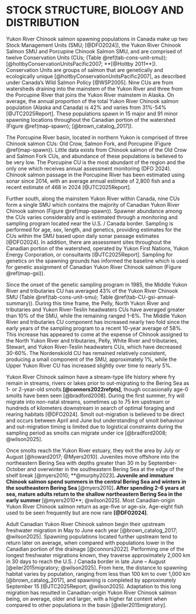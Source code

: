 # STOCK STRUCTURE, BIOLOGY AND DISTRIBUTION {#sec:stock}

Yukon River Chinook salmon spawning populations in Canada make up two Stock Management Units (SMU; [@DFO2024]), the Yukon River Chinook Salmon SMU and Porcupine Chinook Salmon SMU, and are comprised of twelve Conservation Units (CUs; (Table \@ref(tab-cons-unit-smu)); [@holtbyConservationUnitsPacific2007; **[@Holtby 2011**]). Conservation Units are groups of salmon that are genetically and ecologically unique [@holtbyConservationUnitsPacific2007], as described under Canada’s Wild Salmon Policy [@WSP2005]. Nine CUs are from watersheds draining into the mainstem of the Yukon River and three from the Porcupine River that joins the Yukon River mainstem in Alaska. On average, the annual proportion of the total Yukon River Chinook salmon population (Alaska and Canada) is 42% and varies from 31%-54% [@JTC2025Report]. These populations spawn in 15 major and 91 minor spawning locations throughout the Canadian portion of the watershed (Figure \@ref(map-spawn); [@brown_catalog_2017]).

The Porcupine River basin, located in northern Yukon is comprised of three Chinook salmon CUs: Old Crow, Salmon Fork, and Porcupine (Figure \@ref(map-spawn)). Little data exists from Chinook salmon of the Old Crow and Salmon Fork CUs, and abundance of these populations is believed to be very low. The Porcupine CU is the most abundant of the region and the only one which receives annual assessment monitoring (DFO 2024). Chinook salmon passage in the Porcupine River has been estimated using sonar since 2014, with an average annual estimate of 2,800 fish and a recent estimate of 468 in 2024 [@JTC2025Report].

Further south, along the mainstem Yukon River within Canada, nine CUs form a single SMU which contains the majority of Canadian Yukon River Chinook salmon (Figure \@ref(map-spawn)). Spawner abundance among the CUs varies considerably and is estimated through a monitoring and sampling program located near the U.S. / Canada border. Sampling is performed for age, sex, length, and genetics, providing estimates for the CUs within the SMU based upon daily sonar passage estimates [@DFO2024]. In addition, there are assessment sites throughout the Canadian portion of the watershed, operated by Yukon First Nations, Yukon Energy Corporation, or consultants [@JTC2025Report]. Sampling for genetics on the spawning grounds has informed the baseline which is used for genetic assignment of Canadian Yukon River Chinook salmon (Figure \@ref(map-gsi)).

Since the onset of the genetic sampling program in 1985, the Middle Yukon River and tributaries CU has averaged 43% of the Yukon River Chinook SMU (Table \@ref(tab-cons-unit-smu); Table \@ref(tab-CU-gsi-annual-summary)). During this time frame, the Pelly, North Yukon River and tributaries and Yukon River-Teslin headwaters CUs have averaged greater than 10% of the SMU, while the remaining ranged 1-6%. The Middle Yukon River and tributaries CU component has increased nearly two fold since the early years of the sampling program to a recent 10-year average of 58%. This increase has appeared to come at the expense of Chinook assigned to the North Yukon River and tributaries, Pelly, White River and tributaries, Stewart, and Yukon River-Teslin headwaters CUs, which have decreased 30-60%. The Nordenskiold CU has remained relatively consistent, producing a small component of the SMU, approximately 1%, while the Upper Yukon River CU has increased slightly over time to nearly 5%.

Yukon River Chinook salmon have a stream-type life history where fry remain in streams, rivers or lakes prior to out-migrating to the Bering Sea as 1- or 2-year-old smolts **[@connors2022refpts]**, though occasionally age-0 smolts have been seen [@bradford2008]. During the first summer, fry will migrate into non-natal streams, sometimes up to 75 km upstream or hundreds of kilometers downstream in search of optimal foraging and rearing habitats [@DFO2024]. Smolt out-migration is believed to be direct and occurs between April and June but understanding of smolt behaviour and out-migration timing is limited due to logistical constraints during the sampling period as smolts can migrate under ice [@bradford2008; @wilson2025].

Once smolts reach the Yukon River estuary, they exit the area by July or August [@howard2017; @Myers2010]. Juveniles move offshore into the northeastern Bering Sea with depths greater than 30 m by September-October and overwinter in the southeastern Bering Sea at the edge of the shelf break [@myers2010; **@murphy2023]**. Juvenile and immature Chinook salmon spend summers in the central Bering Sea and winters in the southeastern Bering Sea **[@myers2010]**. After spending 2-6 years at sea, mature adults return to the shallow northeastern Bering Sea in the early summer **[@myers2010**; @wilson2025]. Most Canadian-origin Yukon River Chinook salmon return as age-five or age-six. Age-eight fish used to be seen frequently but are now rare **[@DFO2024]**.

Adult Canadian Yukon River Chinook salmon begin their upstream freshwater migration in May to June each year [@brown_catalog_2017; @wilson2025]. Spawning populations located further upstream tend to return later on average, when compared with populations lower in the Canadian portion of the drainage [@connors2022]. Performing one of the longest freshwater migrations known, they traverse approximately 2,000 km in 30 days to reach the U.S. / Canada border in late June – August [@eiler2015migratory; @wilson2025]. From here, the distance to spawning habitat varies by population, ranging from less than 100 km to over 1,000 km [@brown_catalog_2017], and spawning is completed by approximately September 15 [@JTC2025Report; @wilson2025]. Adaptation to this long migration has resulted in Canadian-origin Yukon River Chinook salmon being, on average, older and larger, with a higher fat content when compared to other populations in the basin [@eiler2015migratory].
